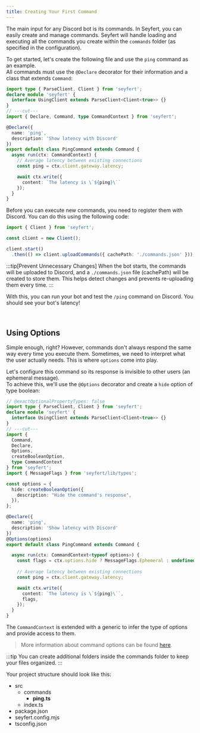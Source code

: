 ```yaml
---
title: Creating Your First Command
---
```



The main input for any Discord bot is its commands. In Seyfert, you can easily create and manage commands. Seyfert will handle loading and executing all the commands you create within the `commands` folder (as specified in the configuration).

To get started, let's create the following file and use the `ping` command as an example.  
All commands must use the `@Declare` decorator for their information and a class that extends `Command`:

```ts twoslash title="src/commands/ping.ts" showLineNumbers wrap
import type { ParseClient, Client } from 'seyfert';
declare module 'seyfert' {
  interface UsingClient extends ParseClient<Client<true>> {}
}
// ---cut---
import { Declare, Command, type CommandContext } from 'seyfert';

@Declare({
  name: 'ping',
  description: 'Show latency with Discord'
})
export default class PingCommand extends Command {
  async run(ctx: CommandContext) {
    // Average latency between existing connections
    const ping = ctx.client.gateway.latency;

    await ctx.write({
      content: `The latency is \`${ping}\``
    });
  }
}
```

Before you can execute new commands, you need to register them with Discord. You can do this using the following code:

```ts twoslash {5-6} title="src/index.ts" showLineNumbers
import { Client } from 'seyfert';

const client = new Client();

client.start()
  .then(() => client.uploadCommands({ cachePath: './commands.json' }));
```

:::tip[Prevent Unnecessary Changes]
When the bot starts, the commands will be uploaded to Discord, and a `./commands.json` file (cachePath) will be created to store them. This helps detect changes and prevents re-uploading them every time.
:::

With this, you can run your bot and test the `/ping` command on Discord. You should see your bot's latency!

<br />

## Using Options

Simple enough, right? However, commands don't always respond the same way every time you execute them. Sometimes, we need to interpret what the user actually needs. This is where `options` come into play.

Let's configure this command so its response is invisible to other users (an ephemeral message).  
To achieve this, we'll use the `@Options` decorator and create a `hide` option of type boolean:

```ts twoslash {4-5,10-14,20,23-24,31} title="src/commands/ping.ts" showLineNumbers
// @exactOptionalPropertyTypes: false
import type { ParseClient, Client } from 'seyfert';
declare module 'seyfert' {
  interface UsingClient extends ParseClient<Client<true>> {}
}
// ---cut---
import {
  Command,
  Declare,
  Options,
  createBooleanOption,
  type CommandContext
} from 'seyfert';
import { MessageFlags } from 'seyfert/lib/types';

const options = {
  hide: createBooleanOption({
    description: "Hide the command's response",
  }),
};

@Declare({
  name: 'ping',
  description: 'Show latency with Discord'
})
@Options(options)
export default class PingCommand extends Command {

  async run(ctx: CommandContext<typeof options>) {
    const flags = ctx.options.hide ? MessageFlags.Ephemeral : undefined;
    
    // Average latency between existing connections
    const ping = ctx.client.gateway.latency;

    await ctx.write({
      content: `The latency is \`${ping}\``,
      flags,
    });
  }
}
```

The `CommandContext` is extended with a generic to infer the type of options and provide access to them.

> More information about command options can be found [here](../commands/options).

:::tip
You can create additional folders inside the commands folder to keep your files organized.
:::

Your project structure should look like this:

<FileTree>

- src
  - commands
    - **ping.ts** 
  - index.ts
- package.json
- seyfert.config.mjs
- tsconfig.json

</FileTree>
